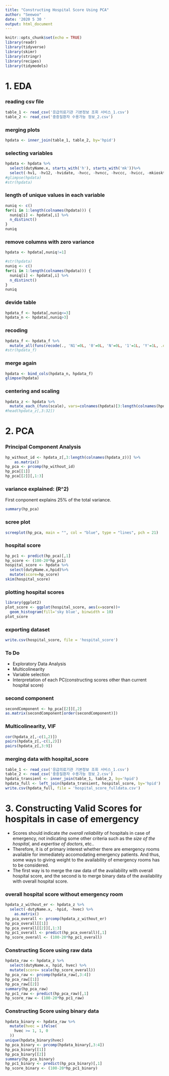 ```yaml
---
title: "Constructing Hospital Score Using PCA"
author: "Seewoo"
date: '2020 5 30 '
output: html_document
---
```


```r
knitr::opts_chunk$set(echo = TRUE)
library(readr)
library(tidyverse)
library(skimr)
library(stringr)
library(recipes)
library(tidymodels)
```

# 1. EDA

### reading csv file

```r
table_1 <- read_csv('응급의료기관 기본정보 조회 서비스_1.csv')
table_2 <- read_csv('중증질환자 수용가능 정보_2.csv')
```

### merging plots
```r
hpdata <- inner_join(table_1, table_2, by='hpid')
```

### selecting variables
```r
hpdata <- hpdata %>%
  select(dutyName.x, starts_with('h'), starts_with('mk'))%>%
  select(-hv1, -hv12, -hvidate, -hvcc, -hvncc, -hvccc, -hvicc, -mkioskty25, -mkioskty9)
#glimpse(hpdata)
#str(hpdata)
```

### length of unique values in each variable
```r
nuniq <- c()
for(i in 1:length(colnames(hpdata))) {
  nuniq[i] <- hpdata[,i] %>%
  n_distinct()
}
nuniq
```

### remove columns with zero variance
```r
hpdata <- hpdata[,nuniq!=1]
```
```r
#str(hpdata)
nuniq <- c()
for(i in 1:length(colnames(hpdata))) {
  nuniq[i] <- hpdata[,i] %>%
  n_distinct()
}
nuniq
```

### devide table
```r
hpdata_f <- hpdata[,nuniq<=3]
hpdata_n <- hpdata[,nuniq>3]
```



### recoding
```r
hpdata_f <- hpdata_f %>%
  mutate_all(funs(recode(., 'N1'=0L, '0'=0L, 'N'=0L, '1'=1L, 'Y'=1L, .default=1L)))
#str(hpdata_f)
```

### merge again
```r
hpdata <- bind_cols(hpdata_n, hpdata_f)
glimpse(hpdata)
```

### centering and scaling
```r
hpdata_z <- hpdata %>%
  mutate_each_(funs(scale), vars=colnames(hpdata)[3:length(colnames(hpdata))])
#head(hpdata_z[,3:32])
```


# 2. PCA

### Principal Component Analysis
```r
hp_without_id <- hpdata_z[,3:length(colnames(hpdata_z))] %>%
    as.matrix()
hp_pca <- prcomp(hp_without_id)
hp_pca[[1]]
hp_pca[[2]][,1:3]
```


### variance explained: \(R^2\)
First conponent explains 25% of the total variance.
```r
summary(hp_pca)
```


### scree plot
```r
screeplot(hp_pca, main = "", col = "blue", type = "lines", pch = 21)
```


### hospital score
```r
hp_pc1 <- predict(hp_pca)[,1]
hp_score <- (100-20*hp_pc1)
hospital_score <- hpdata %>%
  select(dutyName.x,hpid)%>%
  mutate(score=hp_score)
skim(hospital_score)
```


### plotting hospital scores
```r
library(ggplot2)
plot_score <- ggplot(hospital_score, aes(x=score))+
  geom_histogram(fill='sky blue', binwidth = 10)
plot_score
```

### exporting dataset
```r
write.csv(hospital_score, file = 'hospital_score')
```

### To Do 
* Exploratory Data Analysis
* Multicolinearity
* Variable selection
* Interpretation of each PC(constructing scores other than current hospital score)
  
### second component
```r
secondComponent <- hp_pca[[2]][,2]
as.matrix(secondComponent[order(secondComponent)])
```

### Multicolinearity, VIF
```r
cor(hpdata_z[,-c(1,2)])
pairs(hpdata_z[,-c(1,2)])
pairs(hpdata_z[,3:9])
```

### merging data with hospital_score
```r
table_1 <- read_csv('응급의료기관 기본정보 조회 서비스_1.csv')
table_2 <- read_csv('중증질환자 수용가능 정보_2.csv')
hpdata_transient <- inner_join(table_1, table_2, by='hpid')
hpdata_full <- left_join(hpdata_transient, hospital_score, by='hpid')
write.csv(hpdata_full, file = 'hospital_score_fulldata.csv')
```

# 3. Constructing Valid Scores for hospitals in case of emergency

* Scores should indicate *the overall reliability* of hospitals in case of emergency, not indicating some other criteria such as the *size of the hospital*, and *expertise of doctors*, etc..
* Therefore, it is of primary interest whether there are emergency rooms available for immediately accomodating emergency patients. And thus, some ways to giving weight to the availability of emergency rooms has to be considered.
* The first way is to merge the raw data of the availability with overall hospital score, and the second is to merge binary data of the availability with overall hospital score.

### overall hospital score without emergency room
```r
hpdata_z_without_er <- hpdata_z %>%
  select(-dutyName.x, -hpid, -hvec) %>%
    as.matrix()
hp_pca_overall <- prcomp(hpdata_z_without_er)
hp_pca_overall[[1]]
hp_pca_overall[[2]][,1:3]
hp_pc1_overall <- predict(hp_pca_overall)[,1]
hp_score_overall <- (100-20*hp_pc1_overall)
```

### Constructing Score using raw data
```r
hpdata_raw <- hpdata_z %>%
  select(dutyName.x, hpid, hvec) %>%
  mutate(score= scale(hp_score_overall))
hp_pca_raw <- prcomp(hpdata_raw[,3:4])
hp_pca_raw[[1]]
hp_pca_raw[[2]]
summary(hp_pca_raw)
hp_pc1_raw <- predict(hp_pca_raw)[,1]
hp_score_raw <- (100-20*hp_pc1_raw)
```

### Constructing Score using binary data
```r
hpdata_binary <- hpdata_raw %>%
  mutate(hvec = ifelse(
    hvec >= 1, 1, 0
  ))
unique(hpdata_binary$hvec)
hp_pca_binary <- prcomp(hpdata_binary[,3:4])
hp_pca_binary[[1]]
hp_pca_binary[[2]]
summary(hp_pca_binary)
hp_pc1_binary <- predict(hp_pca_binary)[,1]
hp_score_binary <- (100-20*hp_pc1_binary)
```

















  
  